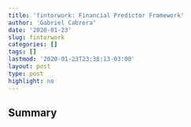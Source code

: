 ```yaml
---
title: 'fintorwork: Financial Predictor Framework' 
author: 'Gabriel Cabrera'
date: '2020-01-23'
slug: fintorwork
categories: []
tags: []
lastmod: '2020-01-23T23:38:13-03:00'
layout: post
type: post
highlight: no
---
```


## Summary